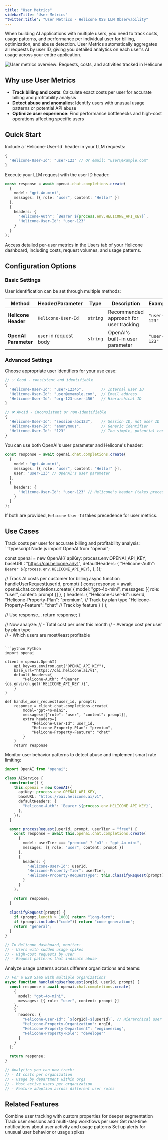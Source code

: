 ```yaml
---
title: "User Metrics"
sidebarTitle: "User Metrics"
"twitter:title": "User Metrics - Helicone OSS LLM Observability"
---
```



When building AI applications with multiple users, you need to track costs, usage patterns, and performance per individual user for billing, optimization, and abuse detection. User Metrics automatically aggregates all requests by user ID, giving you detailed analytics on each user's AI usage across your entire application.

<Frame caption="See user metrics such as the number of requests, costs, and activities.">
  <img
    src="/images/user-metrics/example-user-metric.png"
    alt="User metrics overview: Requests, costs, and activities tracked in Helicone"
  />
</Frame>

## Why use User Metrics

- **Track billing and costs**: Calculate exact costs per user for accurate billing and profitability analysis
- **Detect abuse and anomalies**: Identify users with unusual usage patterns or potential API abuse
- **Optimize user experience**: Find performance bottlenecks and high-cost operations affecting specific users

## Quick Start

<Steps>
<Step title="Add user identification">
Include a `Helicone-User-Id` header in your LLM requests:

```typescript
{
  "Helicone-User-Id": "user-123" // Or email: "user@example.com"
}
```
</Step>

<Step title="Make your request">
Execute your LLM request with the user ID header:

```typescript
const response = await openai.chat.completions.create(
  {
    model: "gpt-4o-mini",
    messages: [{ role: "user", content: "Hello!" }]
  },
  {
    headers: {
      "Helicone-Auth": `Bearer ${process.env.HELICONE_API_KEY}`,
      "Helicone-User-Id": "user-123"
    }
  }
);
```
</Step>

<Step title="View user analytics">
Access detailed per-user metrics in the Users tab of your Helicone dashboard, including costs, request volumes, and usage patterns.
</Step>
</Steps>

## Configuration Options

### Basic Settings

User identification can be set through multiple methods:

| Method | Header/Parameter | Type | Description | Example |
|--------|------------------|------|-------------|----------|
| **Helicone Header** | `Helicone-User-Id` | `string` | Recommended approach for user tracking | `"user-123"` |
| **OpenAI Parameter** | `user` in request body | `string` | OpenAI's built-in user parameter | `"user-123"` |

### Advanced Settings

<AccordionGroup>
<Accordion title="User ID Best Practices">
Choose appropriate user identifiers for your use case:

```typescript
// ✅ Good - consistent and identifiable
{
  "Helicone-User-Id": "user-12345",        // Internal user ID
  "Helicone-User-Id": "user@example.com",  // Email address
  "Helicone-User-Id": "org-123-user-456"   // Hierarchical ID
}

// ❌ Avoid - inconsistent or non-identifiable
{
  "Helicone-User-Id": "session-abc123",    // Session ID, not user ID
  "Helicone-User-Id": "anonymous",         // Generic identifier
  "Helicone-User-Id": "123"                // Too simple, potential conflicts
}
```
</Accordion>

<Accordion title="Multiple Identification Methods">
You can use both OpenAI's user parameter and Helicone's header:

```typescript
const response = await openai.chat.completions.create(
  {
    model: "gpt-4o-mini",
    messages: [{ role: "user", content: "Hello!" }],
    user: "user-123" // OpenAI's user parameter
  },
  {
    headers: {
      "Helicone-User-Id": "user-123" // Helicone's header (takes precedence)
    }
  }
);
```

<Note>If both are provided, `Helicone-User-Id` takes precedence for user metrics.</Note>
</Accordion>
</AccordionGroup>

## Use Cases

<Tabs>
<Tab title="SaaS Billing & Analytics">
Track costs per user for accurate billing and profitability analysis:

<CodeGroup>
```typescript Node.js
import OpenAI from "openai";

const openai = new OpenAI({
  apiKey: process.env.OPENAI_API_KEY,
  baseURL: "https://oai.helicone.ai/v1",
  defaultHeaders: {
    "Helicone-Auth": `Bearer ${process.env.HELICONE_API_KEY}`,
  },
});

// Track AI costs per customer for billing
async function handleUserRequest(userId, prompt) {
  const response = await openai.chat.completions.create(
    {
      model: "gpt-4o-mini",
      messages: [{ role: "user", content: prompt }]
    },
    {
      headers: {
        "Helicone-User-Id": userId,
        "Helicone-Property-Plan": "premium", // Track by plan type
        "Helicone-Property-Feature": "chat" // Track by feature
      }
    }
  );
  
  // Use response...
  return response;
}

// Now analyze:
// - Total cost per user this month
// - Average cost per user by plan type  
// - Which users are most/least profitable
```

```python Python
import openai

client = openai.OpenAI(
    api_key=os.environ.get("OPENAI_API_KEY"),
    base_url="https://oai.helicone.ai/v1",
    default_headers={
        "Helicone-Auth": f"Bearer {os.environ.get('HELICONE_API_KEY')}",
    }
)

def handle_user_request(user_id, prompt):
    response = client.chat.completions.create(
        model="gpt-4o-mini",
        messages=[{"role": "user", "content": prompt}],
        extra_headers={
            "Helicone-User-Id": user_id,
            "Helicone-Property-Plan": "premium",
            "Helicone-Property-Feature": "chat"
        }
    )
    return response
```
</CodeGroup>
</Tab>

<Tab title="Abuse Detection & Rate Limiting">
Monitor user behavior patterns to detect abuse and implement smart rate limiting:

```typescript
import OpenAI from "openai";

class AIService {
  constructor() {
    this.openai = new OpenAI({
      apiKey: process.env.OPENAI_API_KEY,
      baseURL: "https://oai.helicone.ai/v1",
      defaultHeaders: {
        "Helicone-Auth": `Bearer ${process.env.HELICONE_API_KEY}`,
      },
    });
  }

  async processRequest(userId, prompt, userTier = "free") {
    const response = await this.openai.chat.completions.create(
      {
        model: userTier === "premium" ? "o3" : "gpt-4o-mini",
        messages: [{ role: "user", content: prompt }]
      },
      {
        headers: {
          "Helicone-User-Id": userId,
          "Helicone-Property-Tier": userTier,
          "Helicone-Property-RequestType": this.classifyRequest(prompt)
        }
      }
    );

    return response;
  }

  classifyRequest(prompt) {
    if (prompt.length > 1000) return "long-form";
    if (prompt.includes("code")) return "code-generation";
    return "general";
  }
}

// In Helicone dashboard, monitor:
// - Users with sudden usage spikes
// - High-cost requests by user
// - Request patterns that indicate abuse
```
</Tab>

<Tab title="Multi-Tenant Application Analytics">
Analyze usage patterns across different organizations and teams:

```typescript
// For a B2B SaaS with multiple organizations
async function handleOrgUserRequest(orgId, userId, prompt) {
  const response = await openai.chat.completions.create(
    {
      model: "gpt-4o-mini",
      messages: [{ role: "user", content: prompt }]
    },
    {
      headers: {
        "Helicone-User-Id": `${orgId}-${userId}`, // Hierarchical user ID
        "Helicone-Property-Organization": orgId,
        "Helicone-Property-Department": "engineering",
        "Helicone-Property-Role": "developer"
      }
    }
  );

  return response;
}

// Analytics you can now track:
// - AI costs per organization
// - Usage by department within orgs
// - Most active users per organization
// - Feature adoption across different user roles
```
</Tab>
</Tabs>

## Related Features

<CardGroup cols={2}>
<Card title="Custom Properties" icon="tag" href="/features/advanced-usage/custom-properties">
Combine user tracking with custom properties for deeper segmentation
</Card>

<Card title="Sessions" icon="link" href="/features/sessions">
Track user sessions and multi-step workflows per user
</Card>

<Card title="Webhooks" icon="webhook" href="/features/webhooks">
Get real-time notifications about user activity and usage patterns
</Card>

<Card title="Alerts" icon="bell" href="/features/alerts">
Set up alerts for unusual user behavior or usage spikes
</Card>
</CardGroup>

<QuestionsSection />
